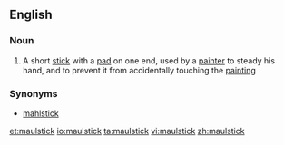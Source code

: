 ==English==

===Noun===
{{wikipedia}}
{{en-noun}}

# {{context|arts|lang=en}} A short [[stick]] with a [[pad]] on one end, used by a [[painter]] to steady his hand, and to prevent it from accidentally touching the [[painting]]

===Synonyms===
* [[mahlstick]]

[[et:maulstick]]
[[io:maulstick]]
[[ta:maulstick]]
[[vi:maulstick]]
[[zh:maulstick]]